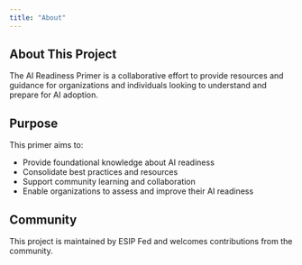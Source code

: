 ```yaml
---
title: "About"
---
```


## About This Project

The AI Readiness Primer is a collaborative effort to provide resources and guidance for organizations and individuals looking to understand and prepare for AI adoption.

## Purpose

This primer aims to:

- Provide foundational knowledge about AI readiness
- Consolidate best practices and resources
- Support community learning and collaboration
- Enable organizations to assess and improve their AI readiness

## Community

This project is maintained by ESIP Fed and welcomes contributions from the community.

